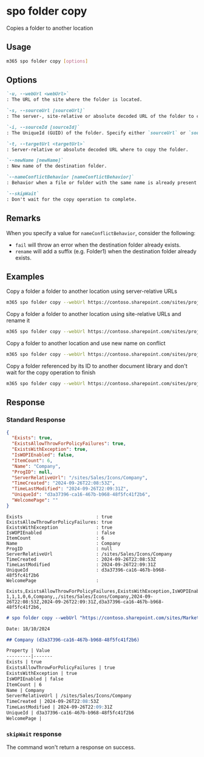 
# spo folder copy

Copies a folder to another location

## Usage

```sh
m365 spo folder copy [options]
```

## Options

```md definition-list
`-u, --webUrl <webUrl>`
: The URL of the site where the folder is located.

`-s, --sourceUrl [sourceUrl]`
: The server-, site-relative or absolute decoded URL of the folder to copy. Specify either `sourceUrl` or `sourceId` but not both.

`-i, --sourceId [sourceId]`
: The UniqueId (GUID) of the folder. Specify either `sourceUrl` or `sourceId` but not both.

`-t, --targetUrl <targetUrl>`
: Server-relative or absolute decoded URL where to copy the folder.

`--newName [newName]`
: New name of the destination folder.

`--nameConflictBehavior [nameConflictBehavior]`
: Behavior when a file or folder with the same name is already present at the destination. Allowed values: `fail`, `rename`. Defaults to `fail`.

`--skipWait`
: Don't wait for the copy operation to complete.
```

<Global />

## Remarks

When you specify a value for `nameConflictBehavior`, consider the following:

- `fail` will throw an error when the destination folder already exists.
- `rename` will add a suffix (e.g. Folder1) when the destination folder already exists.

## Examples

Copy a folder a folder to another location using server-relative URLs

```sh
m365 spo folder copy --webUrl https://contoso.sharepoint.com/sites/project-x --sourceUrl "/sites/project-x/Shared Documents/Reports" --targetUrl "/sites/project-y/Shared Documents/Project files"
```

Copy a folder a folder to another location using site-relative URLs and rename it

```sh
m365 spo folder copy --webUrl https://contoso.sharepoint.com/sites/project-x --sourceUrl "/Shared Documents/Reports" --targetUrl "/sites/project-y/Shared Documents" --newName "Reports January"
```

Copy a folder to another location and use new name on conflict

```sh
m365 spo folder copy --webUrl https://contoso.sharepoint.com/sites/project-x --sourceUrl "/sites/project-x/Shared Documents/Reports" --targetUrl "/sites/project-y/Shared Documents/Project files" --nameConflictBehavior rename
```

Copy a folder referenced by its ID to another document library and don't wait for the copy operation to finish

```sh
m365 spo folder copy --webUrl https://contoso.sharepoint.com/sites/project-x --sourceId b8cc341b-9c11-4f2d-aa2b-0ce9c18bcba2 --targetUrl "/sites/project-x/Project files" --skipWait
```

## Response

### Standard Response

<Tabs>
  <TabItem value="JSON">

  ```json
  {
    "Exists": true,
    "ExistsAllowThrowForPolicyFailures": true,
    "ExistsWithException": true,
    "IsWOPIEnabled": false,
    "ItemCount": 6,
    "Name": "Company",
    "ProgID": null,
    "ServerRelativeUrl": "/sites/Sales/Icons/Company",
    "TimeCreated": "2024-09-26T22:08:53Z",
    "TimeLastModified": "2024-09-26T22:09:31Z",
    "UniqueId": "d3a37396-ca16-467b-b968-48f5fc41f2b6",
    "WelcomePage": ""
  }
  ```

  </TabItem>
  <TabItem value="Text">

  ```text
  Exists                           : true
  ExistsAllowThrowForPolicyFailures: true
  ExistsWithException              : true
  IsWOPIEnabled                    : false
  ItemCount                        : 6
  Name                             : Company
  ProgID                           : null
  ServerRelativeUrl                : /sites/Sales/Icons/Company
  TimeCreated                      : 2024-09-26T22:08:53Z
  TimeLastModified                 : 2024-09-26T22:09:31Z
  UniqueId                         : d3a37396-ca16-467b-b968-48f5fc41f2b6
  WelcomePage                      :
  ```

  </TabItem>
  <TabItem value="CSV">

  ```csv
  Exists,ExistsAllowThrowForPolicyFailures,ExistsWithException,IsWOPIEnabled,ItemCount,Name,ProgID,ServerRelativeUrl,TimeCreated,TimeLastModified,UniqueId,WelcomePage
  1,1,1,0,6,Company,,/sites/Sales/Icons/Company,2024-09-26T22:08:53Z,2024-09-26T22:09:31Z,d3a37396-ca16-467b-b968-48f5fc41f2b6,
  ```

  </TabItem>
  <TabItem value="Markdown">

  ```md
  # spo folder copy --webUrl "https://contoso.sharepoint.com/sites/Marketing" --sourceUrl "/Logos/Contoso" --targetUrl "/sites/Sales/Logos"

  Date: 18/10/2024

  ## Company (d3a37396-ca16-467b-b968-48f5fc41f2b6)

  Property | Value
  ---------|-------
  Exists | true
  ExistsAllowThrowForPolicyFailures | true
  ExistsWithException | true
  IsWOPIEnabled | false
  ItemCount | 6
  Name | Company
  ServerRelativeUrl | /sites/Sales/Icons/Company
  TimeCreated | 2024-09-26T22:08:53Z
  TimeLastModified | 2024-09-26T22:09:31Z
  UniqueId | d3a37396-ca16-467b-b968-48f5fc41f2b6
  WelcomePage | 
  ```

  </TabItem>
</Tabs>

### `skipWait` response

The command won't return a response on success.
